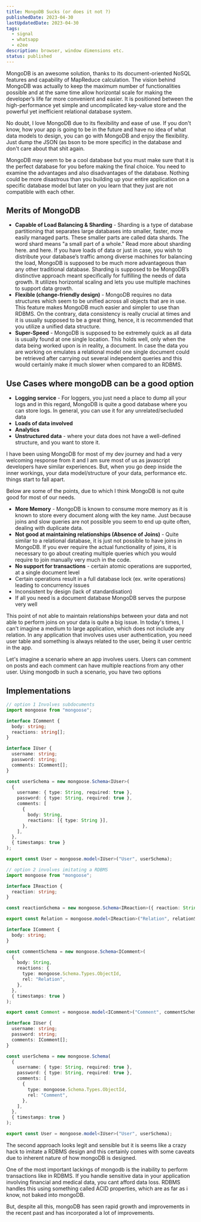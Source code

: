 ```yaml
---
title: MongoDB Sucks (or does it not ?)
publishedDate: 2023-04-30
lastUpdatedDate: 2023-04-30
tags:
  - signal
  - whatsapp
  - e2ee
description: browser, window dimensions etc.
status: published
---
```


MongoDB is an awesome solution, thanks to its document-oriented NoSQL features and capability of MapReduce calculation. The vision behind MongoDB was actually to keep the maximum number of functionalities possible and at the same time allow horizontal scale for making the developer’s life far more convenient and easier. It is positioned between the high-performance yet simple and uncomplicated key-value store and the powerful yet inefficient relational database system.

No doubt, I love MongoDB due to its flexibility and ease of use. If you don't know, how your app is going to be in the future and have no idea of what data models to design, you can go with MongoDB and enjoy the flexibility. Just dump the JSON (as bson to be more specific) in the database and don't care about that shit again.

MongoDB may seem to be a cool database but you must make sure that it is the perfect database for you before making the final choice. You need to examine the advantages and also disadvantages of the database. Nothing could be more disastrous than you building up your entire application on a specific database model but later on you learn that they just are not compatible with each other.

## Merits of MongoDB

- **Capable of Load Balancing & Sharding** - Sharding is a type of database partitioning that separates large databases into smaller, faster, more easily managed parts. These smaller parts are called data shards. The word shard means "a small part of a whole." Read more about sharding here. and here. If you have loads of data or just in case, you wish to distribute your database’s traffic among diverse machines for balancing the load, MongoDB is supposed to be much more advantageous than any other traditional database. Sharding is supposed to be MongoDB’s distinctive approach meant specifically for fulfilling the needs of data growth. It utilizes horizontal scaling and lets you use multiple machines to support data growth.
- **Flexible (change-friendly design)** - MongoDB requires no data structures which seem to be unified across all objects that are in use. This feature makes MongoDB much easier and simpler to use than RDBMS. On the contrary, data consistency is really crucial at times and it is usually supposed to be a great thing, hence, it is recommended that you utilize a unified data structure.
- **Super-Speed** - MongoDB is supposed to be extremely quick as all data is usually found at one single location. This holds well, only when the data being worked upon is in reality, a document. In case the data you are working on emulates a relational model one single document could be retrieved after carrying out several independent queries and this would certainly make it much slower when compared to an RDBMS.

## Use Cases where mongoDB can be a good option

- **Logging service** - For loggers, you just need a place to dump all your logs and in this regard, MongoDB is quite a good database where you can store logs. In general, you can use it for any unrelated/secluded data
- **Loads of data involved**
- **Analytics**
- **Unstructured data** - where your data does not have a well-defined structure, and you want to store it.

I have been using MongoDB for most of my dev journey and had a very welcoming response from it and I am sure most of us as javascript developers have similar experiences. But, when you go deep inside the inner workings, your data model/structure of your data, performance etc. things start to fall apart.

Below are some of the points, due to which I think MongoDB is not quite good for most of our needs.

- **More Memory** - MongoDB is known to consume more memory as it is known to store every document along with the key name. Just because joins and slow queries are not possible you seem to end up quite often, dealing with duplicate data.
- **Not good at maintaining relationships (Absence of Joins)** - Quite similar to a relational database, it is just not possible to have joins in MongoDB. If you ever require the actual functionality of joins, it is necessary to go about creating multiple queries which you would require to join manually very much in the code.
- **No support for transactions** - certain atomic operations are supported, at a single document level
- Certain operations result in a full database lock (ex. write operations) leading to concurrency issues
- Inconsistent by design (lack of standardisation)
- If all you need is a document database MongoDB serves the purpose very well

This point of not able to maintain relationships between your data and not able to perform joins on your data is quite a big issue. In today's times, I can't imagine a medium to large application, which does not include any relation. In any application that involves uses user authentication, you need user table and something is always related to the user, being it user centric in the app.

Let's imagine a scenario where an app involves users. Users can comment on posts and each comment can have multiple reactions from any other user. Using mongodb in such a scenario, you have two options

## Implementations

```ts
// option 1 Involves subdocuments
import mongoose from "mongoose";

interface IComment {
  body: string;
  reactions: string[];
}

interface IUser {
  username: string;
  password: string;
  comments: IComment[];
}

const userSchema = new mongoose.Schema<IUser>(
  {
    username: { type: String, required: true },
    password: { type: String, required: true },
    comments: [
      {
        body: String,
        reactions: [{ type: String }],
      },
    ],
  },
  { timestamps: true }
);

export const User = mongoose.model<IUser>("User", userSchema);
```

```ts
// option 2 involves imitating a RDBMS
import mongoose from "mongoose";

interface IReaction {
  reaction: string;
}

const reactionSchema = new mongoose.Schema<IReaction>({ reaction: String }, { timestamps: true });

export const Relation = mongoose.model<IReaction>("Relation", relationSchema);

interface IComment {
  body: string;
}

const commentSchema = new mongoose.Schema<IComment>(
  {
    body: String,
    reactions: {
      type: mongoose.Schema.Types.ObjectId,
      rel: "Relation",
    },
  },
  { timestamps: true }
);

export const Comment = mongoose.model<IComment>("Comment", commentSchema);

interface IUser {
  username: string;
  password: string;
  comments: IComment[];
}

const userSchema = new mongoose.Schema(
  {
    username: { type: String, required: true },
    password: { type: String, required: true },
    comments: [
      {
        type: mongoose.Schema.Types.ObjectId,
        rel: "Comment",
      },
    ],
  },
  { timestamps: true }
);

export const User = mongoose.model<IUser>("User", userSchema);
```

The second approach looks legit and sensible but it is seems like a crazy hack to imitate a RDBMS design and this certainly comes with some caveats due to inherent nature of how mongoDB is designed.

One of the most important lackings of mongodb is the inability to perform transactions like in RDBMS. If you handle sensitive data in your application involving financial and medical data, you cant afford data loss. RDBMS handles this using something called ACID properties, which are as far as i know, not baked into mongoDB.

But, despite all this, mongoDB has seen rapid growth and improvements in the recent past and has incorporated a lot of improvements.
